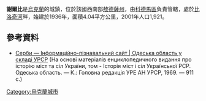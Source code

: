 {{coord|48|6|5|N|29|4|0|E|scale:30000|display=title}}

'''謝爾比'''是[[烏克蘭|烏克蘭]]的城鎮，位於該國西南部[[敖德薩州|敖德薩州]]，由[[科德馬區|科德馬區]]負責管轄，處於[[比洛奇河|比洛奇河]]畔，始建於1936年，面積4.04平方公里，2001年人口1,921。

==參考資料==
* [http://imsu-odesa.com/mista-i-sela-odeskoi-oblasti/kodymskyj-rajon/serby.html Серби — Інформаційно-пізнавальний сайт | Одеська область у складі УРСР]{{Wayback|url=http://imsu-odesa.com/mista-i-sela-odeskoi-oblasti/kodymskyj-rajon/serby.html |date=20160131084555 }} (На основі матеріалів енциклопедичного видання про історію міст та сіл України, том - Історія міст і сіл Української РСР. Одеська область. — К.: Головна редакція УРЕ АН УРСР, 1969. — 911 с.)

{{Ukraine-geo-stub}}
[[Category:烏克蘭城市|Category:烏克蘭城市]]